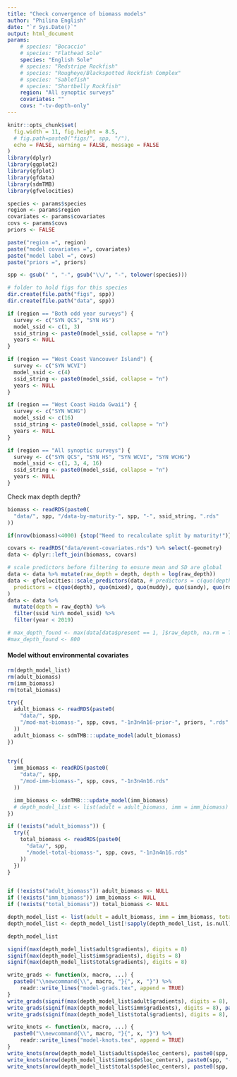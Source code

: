 ```yaml
---
title: "Check convergence of biomass models"
author: "Philina English"
date: "`r Sys.Date()`"
output: html_document
params: 
    # species: "Bocaccio"
    # species: "Flathead Sole"
    species: "English Sole"
    # species: "Redstripe Rockfish"
    # species: "Rougheye/Blackspotted Rockfish Complex"
    # species: "Sablefish"
    # species: "Shortbelly Rockfish"
    region: "All synoptic surveys"
    covariates: "" 
    covs: "-tv-depth-only"
---
```


```r
knitr::opts_chunk$set(
  fig.width = 11, fig.height = 8.5,
  # fig.path=paste0("figs/", spp, "/"),
  echo = FALSE, warning = FALSE, message = FALSE
)
library(dplyr)
library(ggplot2)
library(gfplot)
library(gfdata)
library(sdmTMB)
library(gfvelocities)
```

```r
species <- params$species
region <- params$region
covariates <- params$covariates
covs <- params$covs
priors <- FALSE

paste("region =", region)
paste("model covariates =", covariates)
paste("model label =", covs)
paste("priors =", priors)
```

```r
spp <- gsub(" ", "-", gsub("\\/", "-", tolower(species)))

# folder to hold figs for this species
dir.create(file.path("figs", spp))
dir.create(file.path("data", spp))

if (region == "Both odd year surveys") {
  survey <- c("SYN QCS", "SYN HS")
  model_ssid <- c(1, 3)
  ssid_string <- paste0(model_ssid, collapse = "n")
  years <- NULL
}

if (region == "West Coast Vancouver Island") {
  survey <- c("SYN WCVI")
  model_ssid <- c(4)
  ssid_string <- paste0(model_ssid, collapse = "n")
  years <- NULL
}

if (region == "West Coast Haida Gwaii") {
  survey <- c("SYN WCHG")
  model_ssid <- c(16)
  ssid_string <- paste0(model_ssid, collapse = "n")
  years <- NULL
}

if (region == "All synoptic surveys") {
  survey <- c("SYN QCS", "SYN HS", "SYN WCVI", "SYN WCHG")
  model_ssid <- c(1, 3, 4, 16)
  ssid_string <- paste0(model_ssid, collapse = "n")
  years <- NULL
}
```


Check max depth depth?
```r
biomass <- readRDS(paste0(
  "data/", spp, "/data-by-maturity-", spp, "-", ssid_string, ".rds"
))

if(nrow(biomass)<4000) {stop("Need to recalculate split by maturity!")}

covars <- readRDS("data/event-covariates.rds") %>% select(-geometry)
data <- dplyr::left_join(biomass, covars)

# scale predictors before filtering to ensure mean and SD are global
data <- data %>% mutate(raw_depth = depth, depth = log(raw_depth))
data <- gfvelocities::scale_predictors(data, # predictors = c(quo(depth)))
  predictors = c(quo(depth), quo(mixed), quo(muddy), quo(sandy), quo(rocky), quo(any_rock))
)
data <- data %>%
  mutate(depth = raw_depth) %>%
  filter(ssid %in% model_ssid) %>%
  filter(year < 2019)

# max_depth_found <- max(data[data$present == 1, ]$raw_depth, na.rm = TRUE)
#max_depth_found <- 800
```


#### Model without environmental covariates
```r
rm(depth_model_list)
rm(adult_biomass)
rm(imm_biomass)
rm(total_biomass)

try({
  adult_biomass <- readRDS(paste0(
    "data/", spp,
    "/mod-mat-biomass-", spp, covs, "-1n3n4n16-prior-", priors, ".rds"
  ))
  adult_biomass <- sdmTMB:::update_model(adult_biomass)
})

 
try({
  imm_biomass <- readRDS(paste0(
    "data/", spp,
    "/mod-imm-biomass-", spp, covs, "-1n3n4n16.rds"
  ))

  imm_biomass <- sdmTMB:::update_model(imm_biomass)
  # depth_model_list <- list(adult = adult_biomass, imm = imm_biomass)
})

if (!exists("adult_biomass")) {
  try({
    total_biomass <- readRDS(paste0(
      "data/", spp,
      "/model-total-biomass-", spp, covs, "-1n3n4n16.rds"
    ))
  })
}


if (!exists("adult_biomass")) adult_biomass <- NULL
if (!exists("imm_biomass")) imm_biomass <- NULL
if (!exists("total_biomass")) total_biomass <- NULL

depth_model_list <- list(adult = adult_biomass, imm = imm_biomass, total = total_biomass)
depth_model_list <- depth_model_list[!sapply(depth_model_list, is.null)]
```

```r
depth_model_list
```

```r
signif(max(depth_model_list$adult$gradients), digits = 8)
signif(max(depth_model_list$imm$gradients), digits = 8)
signif(max(depth_model_list$total$gradients), digits = 8)
```

```r
write_grads <- function(x, macro, ...) {
  paste0("\\newcommand{\\", macro, "}{", x, "}") %>%
    readr::write_lines("model-grads.tex", append = TRUE)
}
write_grads(signif(max(depth_model_list$adult$gradients), digits = 8), paste0("oct2020-", spp, "-mat"))
write_grads(signif(max(depth_model_list$imm$gradients), digits = 8), paste0("oct2020-", spp, "-imm"))
write_grads(signif(max(depth_model_list$total$gradients), digits = 8), paste0("oct2020-", spp, "-total"))
```

```r
write_knots <- function(x, macro, ...) {
  paste0("\\newcommand{\\", macro, "}{", x, "}") %>%
    readr::write_lines("model-knots.tex", append = TRUE)
}
write_knots(nrow(depth_model_list$adult$spde$loc_centers), paste0(spp, "-mat"))
write_knots(nrow(depth_model_list$imm$spde$loc_centers), paste0(spp, "-imm"))
write_knots(nrow(depth_model_list$total$spde$loc_centers), paste0(spp, "-total"))
```

